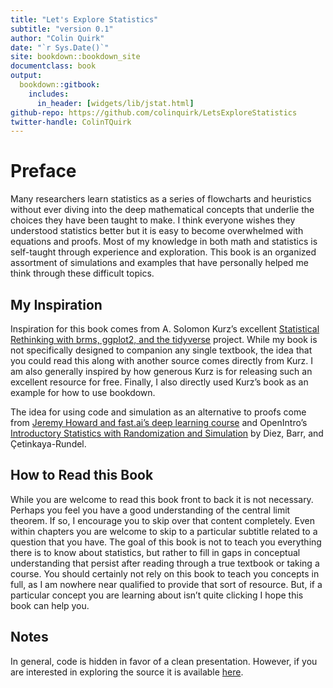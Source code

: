 ```yaml
---
title: "Let's Explore Statistics"
subtitle: "version 0.1"
author: "Colin Quirk"
date: "`r Sys.Date()`"
site: bookdown::bookdown_site
documentclass: book
output:
  bookdown::gitbook:
    includes:
      in_header: [widgets/lib/jstat.html]
github-repo: https://github.com/colinquirk/LetsExploreStatistics
twitter-handle: ColinTQuirk
---
```


# Preface {-}

Many researchers learn statistics as a series of flowcharts and heuristics without ever diving into the deep mathematical concepts that underlie the choices they have been taught to make. I think everyone wishes they understood statistics better but it is easy to become overwhelmed with equations and proofs. Most of my knowledge in both math and statistics is self-taught through experience and exploration. This book is an organized assortment of simulations and examples that have personally helped me think through these difficult topics.

## My Inspiration {-}

Inspiration for this book comes from A. Solomon Kurz's excellent [Statistical Rethinking with brms, ggplot2, and the tidyverse](https://bookdown.org/connect/#/apps/1850/access) project. While my book is not specifically designed to companion any single textbook, the idea that you could read this along with another source comes directly from Kurz. I am also generally inspired by how generous Kurz is for releasing such an excellent resource for free. Finally, I also directly used Kurz's book as an example for how to use bookdown.

The idea for using code and simulation as an alternative to proofs come from [Jeremy Howard and fast.ai's deep learning course](course.fast.ai) and OpenIntro's [Introductory Statistics with Randomization and Simulation](https://www.openintro.org/book/isrs/) by Diez, Barr, and Çetinkaya-Rundel.

## How to Read this Book {-}

While you are welcome to read this book front to back it is not necessary. Perhaps you feel you have a good understanding of the central limit theorem. If so, I encourage you to skip over that content completely. Even within chapters you are welcome to skip to a particular subtitle related to a question that you have. The goal of this book is not to teach you everything there is to know about statistics, but rather to fill in gaps in conceptual understanding that persist after reading through a true textbook or taking a course. You should certainly not rely on this book to teach you concepts in full, as I am nowhere near qualified to provide that sort of resource. But, if a particular concept you are learning about isn't quite clicking I hope this book can help you.

## Notes {-}

In general, code is hidden in favor of a clean presentation. However, if you are interested in exploring the source it is available [here](https://github.com/colinquirk/LetsExploreStatistics).
